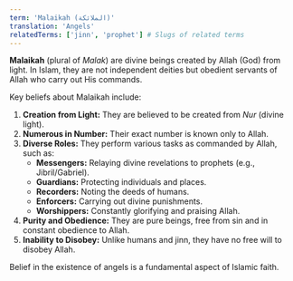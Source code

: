 ```yaml
---
term: 'Malaikah (الملائكة)'
translation: 'Angels'
relatedTerms: ['jinn', 'prophet'] # Slugs of related terms
---
```


**Malaikah** (plural of *Malak*) are divine beings created by Allah (God) from light. In Islam, they are not independent deities but obedient servants of Allah who carry out His commands.

Key beliefs about Malaikah include:

1.  **Creation from Light:** They are believed to be created from *Nur* (divine light).
2.  **Numerous in Number:** Their exact number is known only to Allah.
3.  **Diverse Roles:** They perform various tasks as commanded by Allah, such as:
    * **Messengers:** Relaying divine revelations to prophets (e.g., Jibril/Gabriel).
    * **Guardians:** Protecting individuals and places.
    * **Recorders:** Noting the deeds of humans.
    * **Enforcers:** Carrying out divine punishments.
    * **Worshippers:** Constantly glorifying and praising Allah.
4.  **Purity and Obedience:** They are pure beings, free from sin and in constant obedience to Allah.
5.  **Inability to Disobey:** Unlike humans and jinn, they have no free will to disobey Allah.

Belief in the existence of angels is a fundamental aspect of Islamic faith.